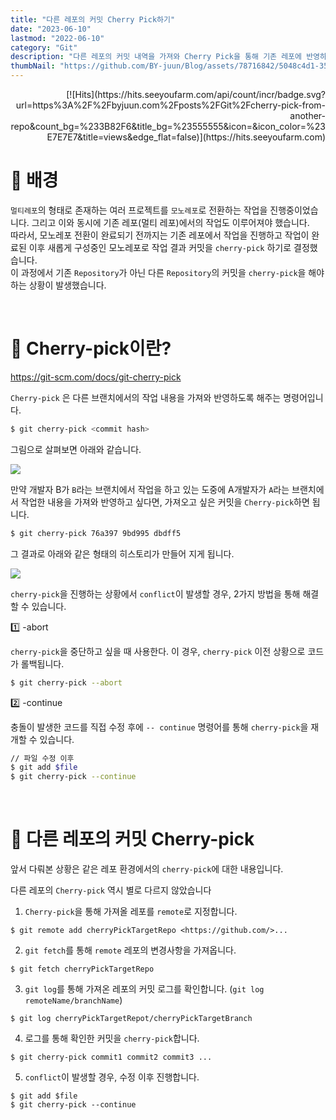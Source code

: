 ```yaml
---
title: "다른 레포의 커밋 Cherry Pick하기"
date: "2023-06-10"
lastmod: "2022-06-10"
category: "Git"
description: "다른 레포의 커밋 내역을 가져와 Cherry Pick을 통해 기존 레포에 반영하는 방법에 대해 다룬 포스트입니다."
thumbNail: "https://github.com/BY-juun/Blog/assets/78716842/5048c4d1-356f-4fa4-bb0a-737b0ac019cf"
---
```


<div align="right">
  [![Hits](https://hits.seeyoufarm.com/api/count/incr/badge.svg?url=https%3A%2F%2Fbyjuun.com%2Fposts%2FGit%2Fcherry-pick-from-another-repo&count_bg=%233B82F6&title_bg=%23555555&icon=&icon_color=%23E7E7E7&title=views&edge_flat=false)](https://hits.seeyoufarm.com)
</div>

# 🌄 배경

`멀티레포`의 형태로 존재하는 여러 프로젝트를 `모노레포`로 전환하는 작업을 진행중이었습니다. 그리고 이와 동시에 기존 레포(멀티 레포)에서의 작업도 이루어져야 했습니다.  
따라서, 모노레포 전환이 완료되기 전까지는 기존 레포에서 작업을 진행하고 작업이 완료된 이후 새롭게 구성중인 모노레포로 작업 결과 커밋을 `cherry-pick` 하기로 결정했습니다.  
이 과정에서 기존 `Repository`가 아닌 다른 `Repository`의 커밋을 `cherry-pick`을 해야하는 상황이 발생했습니다.

<br />

# 🍒 Cherry-pick이란?

<a href="https://git-scm.com/docs/git-cherry-pick">
  https://git-scm.com/docs/git-cherry-pick
</a>

`Cherry-pick` 은 다른 브랜치에서의 작업 내용을 가져와 반영하도록 해주는 명령어입니다.

```sh
$ git cherry-pick <commit hash>
```

그림으로 살펴보면 아래와 같습니다.

<img src="https://github.com/BY-juun/Blog/assets/78716842/85e24272-8f95-489f-8901-f7b6181f942d" />

만약 개발자 B가 `B`라는 브랜치에서 작업을 하고 있는 도중에 A개발자가 `A`라는 브랜치에서 작업한 내용을 가져와 반영하고 싶다면, 가져오고 싶은 커밋을 `Cherry-pick`하면 됩니다.

```sh
$ git cherry-pick 76a397 9bd995 dbdff5

```

그 결과로 아래와 같은 형태의 히스토리가 만들어 지게 됩니다.

<img src="https://github.com/BY-juun/Blog/assets/78716842/dcaaa998-e4ca-403b-bb0e-698237138db1" />

`cherry-pick`을 진행하는 상황에서 `conflict`이 발생할 경우, 2가지 방법을 통해 해결할 수 있습니다.

1️⃣ -abort

`cherry-pick`을 중단하고 싶을 때 사용한다. 이 경우, `cherry-pick` 이전 상황으로 코드가 롤백됩니다.

```sh
$ git cherry-pick --abort

```

2️⃣ -continue

충돌이 발생한 코드를 직접 수정 후에 `-- continue` 명령어를 통해 `cherry-pick`을 재개할 수 있습니다.

```sh
// 파일 수정 이후
$ git add $file
$ git cherry-pick --continue

```

<br />

# 🍒 다른 레포의 커밋 Cherry-pick

앞서 다뤄본 상황은 같은 레포 환경에서의 `cherry-pick`에 대한 내용입니다.

다른 레포의 `Cherry-pick` 역시 별로 다르지 않았습니다

1. `Cherry-pick`을 통해 가져올 레포를 `remote`로 지정합니다.

```
$ git remote add cherryPickTargetRepo <https://github.com/>...
```

2. `git fetch`를 통해 `remote` 레포의 변경사항을 가져옵니다.

```
$ git fetch cherryPickTargetRepo

```

3. `git log`를 통해 가져온 레포의 커밋 로그를 확인합니다. (`git log remoteName/branchName`)

```
$ git log cherryPickTargetRepot/cherryPickTargetBranch

```

4. 로그를 통해 확인한 커밋을 `cherry-pick`합니다.

```
$ git cherry-pick commit1 commit2 commit3 ...

```

5. `conflict`이 발생할 경우, 수정 이후 진행합니다.

```
$ git add $file
$ git cherry-pick --continue
```
